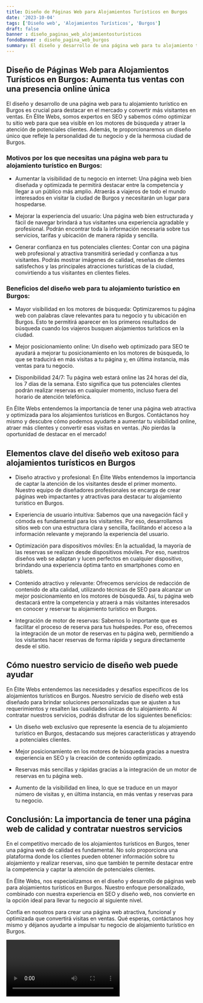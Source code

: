 ```yaml
---
title: Diseño de Páginas Web para Alojamientos Turísticos en Burgos
date: '2023-10-04'
tags: ['Diseño web', 'Alojamientos Turísticos', 'Burgos']
draft: false
banner : diseño_paginas_web_alojamientosturísticos
fondoBanner : diseño_pagina_web_burgos
summary: El diseño y desarrollo de una página web para tu alojamiento turístico en Burgos es crucial para destacar en el mercado y convertir más visitantes en ventas. En Élite Webs, somos expertos en SEO y sabemos cómo optimizar tu sitio web para que sea visible en los motores de búsqueda y atraer la atención de potenciales clientes. Además, te proporcionaremos un diseño único que refleje la personalidad de tu negocio y de la hermosa ciudad de Burgos.
---
```


## Diseño de Páginas Web para Alojamientos Turísticos en Burgos: Aumenta tus ventas con una presencia online única

El diseño y desarrollo de una página web para tu alojamiento turístico en Burgos es crucial para destacar en el mercado y convertir más visitantes en ventas. En Élite Webs, somos expertos en SEO y sabemos cómo optimizar tu sitio web para que sea visible en los motores de búsqueda y atraer la atención de potenciales clientes. Además, te proporcionaremos un diseño único que refleje la personalidad de tu negocio y de la hermosa ciudad de Burgos.

### Motivos por los que necesitas una página web para tu alojamiento turístico en Burgos:

- Aumentar la visibilidad de tu negocio en internet: Una página web bien diseñada y optimizada te permitirá destacar entre la competencia y llegar a un público más amplio. Atraerás a viajeros de todo el mundo interesados en visitar la ciudad de Burgos y necesitarán un lugar para hospedarse.

- Mejorar la experiencia del usuario: Una página web bien estructurada y fácil de navegar brindará a tus visitantes una experiencia agradable y profesional. Podrán encontrar toda la información necesaria sobre tus servicios, tarifas y ubicación de manera rápida y sencilla.

- Generar confianza en tus potenciales clientes: Contar con una página web profesional y atractiva transmitirá seriedad y confianza a tus visitantes. Podrás mostrar imágenes de calidad, reseñas de clientes satisfechos y las principales atracciones turísticas de la ciudad, convirtiendo a tus visitantes en clientes fieles.

### Beneficios del diseño web para tu alojamiento turístico en Burgos:

- Mayor visibilidad en los motores de búsqueda: Optimizaremos tu página web con palabras clave relevantes para tu negocio y tu ubicación en Burgos. Esto te permitirá aparecer en los primeros resultados de búsqueda cuando los viajeros busquen alojamientos turísticos en la ciudad.

- Mejor posicionamiento online: Un diseño web optimizado para SEO te ayudará a mejorar tu posicionamiento en los motores de búsqueda, lo que se traducirá en más visitas a tu página y, en última instancia, más ventas para tu negocio.

- Disponibilidad 24/7: Tu página web estará online las 24 horas del día, los 7 días de la semana. Esto significa que tus potenciales clientes podrán realizar reservas en cualquier momento, incluso fuera del horario de atención telefónica.

En Élite Webs entendemos la importancia de tener una página web atractiva y optimizada para los alojamientos turísticos en Burgos. Contáctanos hoy mismo y descubre cómo podemos ayudarte a aumentar tu visibilidad online, atraer más clientes y convertir esas visitas en ventas. ¡No pierdas la oportunidad de destacar en el mercado!

<GifSeo />

<Cta />

## Elementos clave del diseño web exitoso para alojamientos turísticos en Burgos

- Diseño atractivo y profesional: En Élite Webs entendemos la importancia de captar la atención de los visitantes desde el primer momento. Nuestro equipo de diseñadores profesionales se encarga de crear páginas web impactantes y atractivas para destacar tu alojamiento turístico en Burgos.

- Experiencia de usuario intuitiva: Sabemos que una navegación fácil y cómoda es fundamental para los visitantes. Por eso, desarrollamos sitios web con una estructura clara y sencilla, facilitando el acceso a la información relevante y mejorando la experiencia del usuario.

- Optimización para dispositivos móviles: En la actualidad, la mayoría de las reservas se realizan desde dispositivos móviles. Por eso, nuestros diseños web se adaptan y lucen perfectos en cualquier dispositivo, brindando una experiencia óptima tanto en smartphones como en tablets.

- Contenido atractivo y relevante: Ofrecemos servicios de redacción de contenido de alta calidad, utilizando técnicas de SEO para alcanzar un mejor posicionamiento en los motores de búsqueda. Así, tu página web destacará entre la competencia y atraerá a más visitantes interesados en conocer y reservar tu alojamiento turístico en Burgos.

- Integración de motor de reservas: Sabemos lo importante que es facilitar el proceso de reserva para tus huéspedes. Por eso, ofrecemos la integración de un motor de reservas en tu página web, permitiendo a los visitantes hacer reservas de forma rápida y segura directamente desde el sitio.

## Cómo nuestro servicio de diseño web puede ayudar

En Élite Webs entendemos las necesidades y desafíos específicos de los alojamientos turísticos en Burgos. Nuestro servicio de diseño web está diseñado para brindar soluciones personalizadas que se ajusten a tus requerimientos y resalten las cualidades únicas de tu alojamiento. Al contratar nuestros servicios, podrás disfrutar de los siguientes beneficios:

- Un diseño web exclusivo que represente la esencia de tu alojamiento turístico en Burgos, destacando sus mejores características y atrayendo a potenciales clientes.

- Mejor posicionamiento en los motores de búsqueda gracias a nuestra experiencia en SEO y la creación de contenido optimizado.

- Reservas más sencillas y rápidas gracias a la integración de un motor de reservas en tu página web.

- Aumento de la visibilidad en línea, lo que se traduce en un mayor número de visitas y, en última instancia, en más ventas y reservas para tu negocio.

## Conclusión: La importancia de tener una página web de calidad y contratar nuestros servicios

En el competitivo mercado de los alojamientos turísticos en Burgos, tener una página web de calidad es fundamental. No solo proporciona una plataforma donde los clientes pueden obtener información sobre tu alojamiento y realizar reservas, sino que también te permite destacar entre la competencia y captar la atención de potenciales clientes.

En Élite Webs, nos especializamos en el diseño y desarrollo de páginas web para alojamientos turísticos en Burgos. Nuestro enfoque personalizado, combinado con nuestra experiencia en SEO y diseño web, nos convierte en la opción ideal para llevar tu negocio al siguiente nivel.

Confía en nosotros para crear una página web atractiva, funcional y optimizada que convertirá visitas en ventas. Qué esperas, contáctanos hoy mismo y déjanos ayudarte a impulsar tu negocio de alojamiento turístico en Burgos.

<Video />

<CtaBot job='Alojamientos Turísticos' city='Burgos'/>

<Gmaps query='Burgos+españa+maps' />